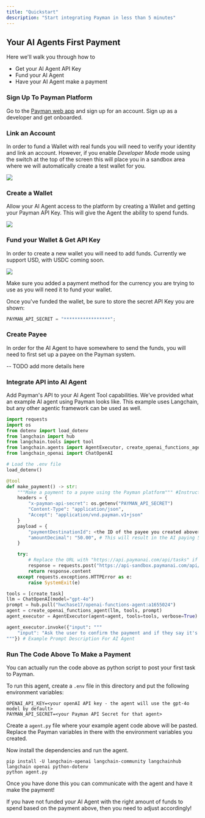 ```yaml
---
title: "Quickstart"
description: "Start integrating Payman in less than 5 minutes"
---
```


## Your AI Agents First Payment

Here we'll walk you through how to

- Get your AI Agent API Key
- Fund your AI Agent
- Have your AI Agent make a payment

### Sign Up To Payman Platform

Go to the <a href="https://app.paymanai.com">Payman web app</a> and sign up for an account. Sign up as a developer and get onboarded.

### Link an Account

In order to fund a Wallet with real funds you will need to verify your identity and link an account. However, if you enable _Developer Mode_
mode using the switch at the top of the screen this will place you in a sandbox area where we will automatically create a test wallet for you.

<Frame caption="Enter Developer Mode to experiment with test funds">
  <img src="/images/developer-mode-switch.png" />
</Frame>

### Create a Wallet

Allow your AI Agent access to the platform by creating a Wallet and getting your Payman API Key.
This will give the Agent the ability to spend funds.

<Frame caption="Create a Wallet on the Payman Platform">
  <img src="/images/add-agent.png" />
</Frame>

### Fund your Wallet & Get API Key

In order to create a new wallet you will need to add funds. Currently we support USD, with USDC coming soon.

<Frame caption="Fund your AI Agent Easily On Payman">
  <img src="/images/add-funds.png" />
</Frame>

Make sure you added a payment method for the currency you are trying to use as you will need it to fund your wallet.

Once you've funded the wallet, be sure to store the secret API Key you are shown:

```js API Secret
PAYMAN_API_SECRET = "*****************";
```

### Create Payee

In order for the AI Agent to have somewhere to send the funds, you will need to first set up a payee on the Payman system.

-- TODO add more details here

### Integrate API into AI Agent

Add Payman's API to your AI Agent Tool capabilities. We've provided what an example AI agent using Payman looks like. This example uses
Langchain, but any other agentic framework can be used as well.

<CodeGroup>

```python Langchain.py
import requests
import os
from dotenv import load_dotenv
from langchain import hub
from langchain.tools import tool
from langchain.agents import AgentExecutor, create_openai_functions_agent
from langchain_openai import ChatOpenAI

# Load the .env file
load_dotenv()

@tool
def make_payment() -> str:
    """Make a payment to a payee using the Payman platform""" #Instructions for the AI Agent on when to use Payman API
    headers = {
        "x-payman-api-secret": os.getenv("PAYMAN_API_SECRET")
        "Content-Type": "application/json",
        "Accept": "application/vnd.payman.v1+json"
    }
    payload = {
        "paymentDestinationId": <the ID of the payee you created above>,
        "amountDecimal": "50.00", # This will result in the AI paying 50 USD to the destination
    }

    try:
        # Replace the URL with "https://api.paymanai.com/api/tasks" if you want to create real tasks with real money on the live system
        response = requests.post("https://api-sandbox.paymanai.com/api/tasks", headers=headers, json=payload)
        return response.content
    except requests.exceptions.HTTPError as e:
        raise SystemExit(e)

tools = [create_task]
llm = ChatOpenAI(model="gpt-4o")
prompt = hub.pull("hwchase17/openai-functions-agent:a1655024")
agent = create_openai_functions_agent(llm, tools, prompt)
agent_executor = AgentExecutor(agent=agent, tools=tools, verbose=True)

agent_executor.invoke({"input": """
    "input": "Ask the user to confirm the payment and if they say it's okay, then make the payment using Payman."
"""}) # Example Prompt Description For AI Agent
```

</CodeGroup>

### Run The Code Above To Make a Payment

You can actually run the code above as python script to post your first task to Payman.

To run this agent, create a `.env` file in this directory and put the following environment variables:

```
OPENAI_API_KEY=<your openAI API key - the agent will use the gpt-4o model by default>
PAYMAN_API_SECRET=<your Payman API Secret for that agent>
```

Create a `agent.py` file where your example agent code above will be pasted. Replace the Payman variables in there with the environment variables you created.

Now install the dependencies and run the agent.

```
pip install -U langchain-openai langchain-community langchainhub langchain openai python-dotenv
python agent.py
```

Once you have done this you can communicate with the agent and have it make the payment!

<Note>
  If you have not funded your AI Agent with the right amount of funds to spend
  based on the payment above, then you need to adjust accordingly!
</Note>
